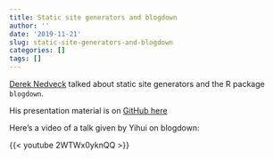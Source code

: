 ```yaml
---
title: Static site generators and blogdown
author: ''
date: '2019-11-21'
slug: static-site-generators-and-blogdown
categories: []
tags: []
---
```


[Derek Nedveck](dnedveck.com) talked about static site generators and the R package `blogdown`. 

His presentation material is on [GitHub here](https://github.com/dnedveck/blogdown-pres)


Here's a video of a talk given by Yihui on blogdown:

{{< youtube  2WTWx0yknQQ >}}


